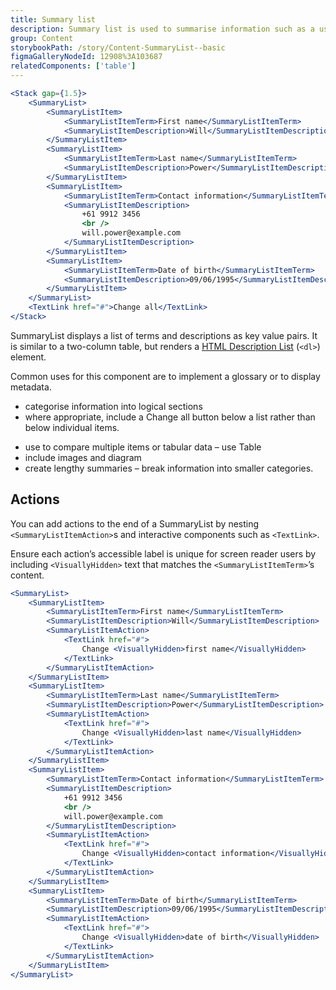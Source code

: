 ```yaml
---
title: Summary list
description: Summary list is used to summarise information such as a user’s responses at the end of a form.
group: Content
storybookPath: /story/Content-SummaryList--basic
figmaGalleryNodeId: 12908%3A103687
relatedComponents: ['table']
---
```


```jsx live
<Stack gap={1.5}>
	<SummaryList>
		<SummaryListItem>
			<SummaryListItemTerm>First name</SummaryListItemTerm>
			<SummaryListItemDescription>Will</SummaryListItemDescription>
		</SummaryListItem>
		<SummaryListItem>
			<SummaryListItemTerm>Last name</SummaryListItemTerm>
			<SummaryListItemDescription>Power</SummaryListItemDescription>
		</SummaryListItem>
		<SummaryListItem>
			<SummaryListItemTerm>Contact information</SummaryListItemTerm>
			<SummaryListItemDescription>
				+61 9912 3456
				<br />
				will.power@example.com
			</SummaryListItemDescription>
		</SummaryListItem>
		<SummaryListItem>
			<SummaryListItemTerm>Date of birth</SummaryListItemTerm>
			<SummaryListItemDescription>09/06/1995</SummaryListItemDescription>
		</SummaryListItem>
	</SummaryList>
	<TextLink href="#">Change all</TextLink>
</Stack>
```

SummaryList displays a list of terms and descriptions as key value pairs. It is similar to a two-column table, but renders a [HTML Description List](https://developer.mozilla.org/en-US/docs/Web/HTML/Element/dl) (`<dl>`) element.

Common uses for this component are to implement a glossary or to display metadata.

<DoHeading />

- categorise information into logical sections
- where appropriate, include a Change all button below a list rather than below individual items.

<DontHeading />

- use to compare multiple items or tabular data – use Table
- include images and diagram
- create lengthy summaries – break information into smaller categories.

## Actions

You can add actions to the end of a SummaryList by nesting `<SummaryListItemAction>`s and interactive components such as `<TextLink>`.

Ensure each action’s accessible label is unique for screen reader users by including `<VisuallyHidden>` text that matches the `<SummaryListItemTerm>`’s content.

```jsx live
<SummaryList>
	<SummaryListItem>
		<SummaryListItemTerm>First name</SummaryListItemTerm>
		<SummaryListItemDescription>Will</SummaryListItemDescription>
		<SummaryListItemAction>
			<TextLink href="#">
				Change <VisuallyHidden>first name</VisuallyHidden>
			</TextLink>
		</SummaryListItemAction>
	</SummaryListItem>
	<SummaryListItem>
		<SummaryListItemTerm>Last name</SummaryListItemTerm>
		<SummaryListItemDescription>Power</SummaryListItemDescription>
		<SummaryListItemAction>
			<TextLink href="#">
				Change <VisuallyHidden>last name</VisuallyHidden>
			</TextLink>
		</SummaryListItemAction>
	</SummaryListItem>
	<SummaryListItem>
		<SummaryListItemTerm>Contact information</SummaryListItemTerm>
		<SummaryListItemDescription>
			+61 9912 3456
			<br />
			will.power@example.com
		</SummaryListItemDescription>
		<SummaryListItemAction>
			<TextLink href="#">
				Change <VisuallyHidden>contact information</VisuallyHidden>
			</TextLink>
		</SummaryListItemAction>
	</SummaryListItem>
	<SummaryListItem>
		<SummaryListItemTerm>Date of birth</SummaryListItemTerm>
		<SummaryListItemDescription>09/06/1995</SummaryListItemDescription>
		<SummaryListItemAction>
			<TextLink href="#">
				Change <VisuallyHidden>date of birth</VisuallyHidden>
			</TextLink>
		</SummaryListItemAction>
	</SummaryListItem>
</SummaryList>
```
